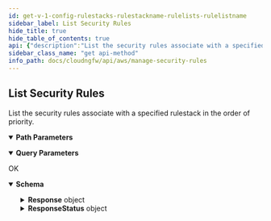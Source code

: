```yaml
---
id: get-v-1-config-rulestacks-rulestackname-rulelists-rulelistname
sidebar_label: List Security Rules
hide_title: true
hide_table_of_contents: true
api: {"description":"List the security rules associate with a specified rulestack in the order of priority.\n","operationId":"get-v1-config-rulestacks-rulestackname-rulelists-rulelistname","parameters":[{"description":"The name of the rulestack.\n","in":"path","name":"rulestackname","required":true,"schema":{"type":"string"}},{"description":"The name of the rulelist.\n","in":"path","name":"rulelistname","required":true,"schema":{"type":"string"}},{"description":"If the number of rulestacks available for retrieval exceeds the maximum you requested, NGFW returns a NextToken value in response. To retrieve the next batch of rulestacks, use this token in your next request.\n","in":"query","name":"nexttoken","required":false,"schema":{"title":"Nexttoken","type":"string"}},{"description":"Rulestack candidate.\n","in":"query","name":"candidate","required":false,"schema":{"default":true,"title":"Candidate","type":"boolean"}},{"description":"Rulestacks in run state.\n","in":"query","name":"running","required":false,"schema":{"default":false,"title":"Running","type":"boolean"}},{"description":"Uncommitted rulestacks.\n","in":"query","name":"uncommitted","required":false,"schema":{"default":false,"title":"Uncommitted","type":"boolean"}},{"description":"Details of the rulestack.\n","in":"query","name":"describe","required":false,"schema":{"default":false,"title":"Describe","type":"boolean"}},{"description":"The maximum number of rulestacks that you want NGFW to return for this request.\n","in":"query","name":"maxresults","required":false,"schema":{"default":1024,"maximum":1024,"minimum":1,"title":"Maxresults","type":"integer"}}],"responses":{"200":{"content":{"application/json":{"schema":{"additionalProperties":false,"properties":{"Response":{"additionalProperties":false,"properties":{"NextToken":{"description":"If the number of security rules available for retrieval exceeds the maximum you requested, NGFW returns a NextToken value in response. To retrieve the next batch of security rules, use this token in your next request.\n","maxLength":2048,"minLength":1,"pattern":"^[-0-9A-Za-z:\\/+=]+$","title":"Nexttoken","type":"string"},"RuleEntryCandidate":{"description":"The rules entry candidate.\n","items":{"additionalProperties":false,"properties":{"Priority":{"description":"The priority of the rule.\n","exclusiveMaximum":1000001,"exclusiveMinimum":0,"title":"Priority","type":"integer"},"RuleName":{"description":"Name of the rule.    \n","title":"Rulename","type":"string"}},"required":["Priority"],"title":"RuleEntryIdentifier","type":"object"},"title":"Ruleentrycandidate","type":"array"},"RuleEntryCandidateDescribe":{"description":"Details of the rules entry candidate.\n","items":{"additionalProperties":false,"properties":{"Priority":{"description":"The priority of the rule.\n","exclusiveMaximum":1000001,"exclusiveMinimum":0,"title":"Priority","type":"integer"},"Rule":{"additionalProperties":false,"properties":{"Action":{"default":"Allow","description":"Security rule actions: `Allow`, `DenySilent`, `DenyResetServer`, `DenyResetBoth`.\n","enum":["Allow","DenySilent","DenyResetServer","DenyResetBoth"],"title":"Action","type":"string"},"Applications":{"default":["Any"],"description":"Application details.\n","items":{"type":"string"},"title":"Applications","type":"array"},"AuditComment":{"description":"Audit remarks.\n","maxLength":512,"title":"Auditcomment","type":"string"},"Category":{"description":"Security rule category.\n","additionalProperties":false,"properties":{"IntelligentFeeds":{"items":{"type":"string"},"title":"Intelligentfeeds","type":"array"},"URLCategoryNames":{"items":{"type":"string"},"title":"Urlcategorynames","type":"array"}},"title":"UrlCategory","type":"object"},"DecryptionRuleType":{"description":"Decryption policy rule.\n","enum":["SSLOutboundInspection","SSLInboundInspection"],"title":"Decryptionruletype","type":"string"},"Description":{"description":"Rule entry description.  \nMax length: `512 characters`, Pattern: Any character `^.*$`.\n","maxLength":512,"title":"Description","type":"string"},"Destination":{"description":"Rule entry destination.\n","additionalProperties":false,"properties":{"Cidrs":{"default":["Any"],"description":"The CIDR block or range as the destination of your security rule.\n","items":{"type":"string"},"title":"Cidrs","type":"array"},"Countries":{"description":"Country as the destination of your security rule    \n","items":{"type":"string"},"title":"Countries","type":"array"},"Feeds":{"description":"Intelligence Feed as the destination of your security rule.    \n","items":{"type":"string"},"title":"Feeds","type":"array"},"FqdnLists":{"description":"Fully Qualified Domain Name (FQDN) list as the destination of your security rule.\n","items":{"type":"string"},"title":"Fqdnlists","type":"array"},"PrefixLists":{"description":"Grouped IP addresses as the destination of your security rule.\n","items":{"type":"string"},"title":"Prefixlists","type":"array"}},"title":"RuleDestination","type":"object"},"Enabled":{"default":true,"description":"Specify whether or not the rule is enabled.\n","title":"Enabled","type":"boolean"},"InboundInspectionCertificate":{"maxLength":63,"minLength":1,"pattern":"^[a-zA-Z0-9_-]+$","title":"Inboundinspectioncertificate","type":"string"},"Logging":{"default":false,"description":"Specify whether or not logging is enabled.\n","title":"Logging","type":"boolean"},"NegateDestination":{"default":false,"description":"Rule to negate a specified destination.\n","title":"Negatedestination","type":"boolean"},"NegateSource":{"default":false,"description":"Rule to negate a specified source.\n","title":"Negatesource","type":"boolean"},"ProtPortList":{"description":"Add multiple protocol ports.  \n","items":{"maxLength":63,"minLength":1,"type":"string"},"title":"Protportlist","type":"array"},"Protocol":{"default":"application-default","description":"Application protocol.   \n","title":"Protocol","type":"string"},"RuleName":{"description":"Name of the rule entry.  \nLength: `0-48 characters`, Pattern: `^[a-zA-Z0-9-]+$`.    \n","maxLength":128,"minLength":1,"pattern":"^[a-zA-Z0-9-]+$","title":"Rulename","type":"string"},"Source":{"description":"Traffic source.    \n","additionalProperties":false,"properties":{"Cidrs":{"default":["Any"],"description":"The CIDR block or range as the source of your security rule.\n","items":{"type":"string"},"title":"Cidrs","type":"array"},"Countries":{"description":"Country as the source of your security rule    \n","items":{"type":"string"},"title":"Countries","type":"array"},"Feeds":{"description":"Intelligence Feed as the source of your security rule.    \n","items":{"type":"string"},"title":"Feeds","type":"array"},"PrefixLists":{"description":"Grouped IP addresses as the source of your security rule.\n","items":{"type":"string"},"title":"Prefixlists","type":"array"}},"title":"RuleSource","type":"object"},"Tags":{"description":"The key:value pairs to associate with a resource.    \n","items":{"additionalProperties":false,"properties":{"Key":{"description":"A unique identifier in the key-value pair. The constant that defines the data set.\n.\n","maxLength":128,"minLength":1,"title":"Key","type":"string"},"Value":{"description":"The variable that belongs to the data set.\n","maxLength":128,"minLength":1,"title":"Value","type":"string"}},"required":["Key","Value"],"title":"Tag","type":"object"},"maxItems":200,"title":"Tags","type":"array"},"UpdateToken":{"description":"Refresh token.\n","title":"Updatetoken","type":"string"}},"required":["RuleName"],"title":"Rule","type":"object"}},"required":["Priority"],"title":"RuleDescribe","type":"object"},"title":"Ruleentrycandidatedescribe","type":"array"},"RuleEntryRunning":{"description":"Rule entry in run state.\n","items":{"additionalProperties":false,"properties":{"Priority":{"description":"The priority of the rule.\n","exclusiveMaximum":1000001,"exclusiveMinimum":0,"title":"Priority","type":"integer"},"RuleName":{"description":"Name of the rule.    \n","title":"Rulename","type":"string"}},"required":["Priority"],"title":"RuleEntryIdentifier","type":"object"},"title":"Ruleentryrunning","type":"array"},"RuleEntryRunningDescribe":{"description":"Details of the rule entries in run state.\n","items":{"additionalProperties":false,"properties":{"Priority":{"description":"The priority of the rule.\n","exclusiveMaximum":1000001,"exclusiveMinimum":0,"title":"Priority","type":"integer"},"Rule":{"additionalProperties":false,"properties":{"Action":{"default":"Allow","description":"Security rule actions: `Allow`, `DenySilent`, `DenyResetServer`, `DenyResetBoth`.\n","enum":["Allow","DenySilent","DenyResetServer","DenyResetBoth"],"title":"Action","type":"string"},"Applications":{"default":["Any"],"description":"Application details.\n","items":{"type":"string"},"title":"Applications","type":"array"},"AuditComment":{"description":"Audit remarks.\n","maxLength":512,"title":"Auditcomment","type":"string"},"Category":{"description":"Security rule category.\n","additionalProperties":false,"properties":{"IntelligentFeeds":{"items":{"type":"string"},"title":"Intelligentfeeds","type":"array"},"URLCategoryNames":{"items":{"type":"string"},"title":"Urlcategorynames","type":"array"}},"title":"UrlCategory","type":"object"},"DecryptionRuleType":{"description":"Decryption policy rule.\n","enum":["SSLOutboundInspection","SSLInboundInspection"],"title":"Decryptionruletype","type":"string"},"Description":{"description":"Rule entry description.  \nMax length: `512 characters`, Pattern: Any character `^.*$`.\n","maxLength":512,"title":"Description","type":"string"},"Destination":{"description":"Rule entry destination.\n","additionalProperties":false,"properties":{"Cidrs":{"default":["Any"],"description":"The CIDR block or range as the destination of your security rule.\n","items":{"type":"string"},"title":"Cidrs","type":"array"},"Countries":{"description":"Country as the destination of your security rule    \n","items":{"type":"string"},"title":"Countries","type":"array"},"Feeds":{"description":"Intelligence Feed as the destination of your security rule.    \n","items":{"type":"string"},"title":"Feeds","type":"array"},"FqdnLists":{"description":"Fully Qualified Domain Name (FQDN) list as the destination of your security rule.\n","items":{"type":"string"},"title":"Fqdnlists","type":"array"},"PrefixLists":{"description":"Grouped IP addresses as the destination of your security rule.\n","items":{"type":"string"},"title":"Prefixlists","type":"array"}},"title":"RuleDestination","type":"object"},"Enabled":{"default":true,"description":"Specify whether or not the rule is enabled.\n","title":"Enabled","type":"boolean"},"InboundInspectionCertificate":{"maxLength":63,"minLength":1,"pattern":"^[a-zA-Z0-9_-]+$","title":"Inboundinspectioncertificate","type":"string"},"Logging":{"default":false,"description":"Specify whether or not logging is enabled.\n","title":"Logging","type":"boolean"},"NegateDestination":{"default":false,"description":"Rule to negate a specified destination.\n","title":"Negatedestination","type":"boolean"},"NegateSource":{"default":false,"description":"Rule to negate a specified source.\n","title":"Negatesource","type":"boolean"},"ProtPortList":{"description":"Add multiple protocol ports.  \n","items":{"maxLength":63,"minLength":1,"type":"string"},"title":"Protportlist","type":"array"},"Protocol":{"default":"application-default","description":"Application protocol.   \n","title":"Protocol","type":"string"},"RuleName":{"description":"Name of the rule entry.  \nLength: `0-48 characters`, Pattern: `^[a-zA-Z0-9-]+$`.    \n","maxLength":128,"minLength":1,"pattern":"^[a-zA-Z0-9-]+$","title":"Rulename","type":"string"},"Source":{"description":"Traffic source.    \n","additionalProperties":false,"properties":{"Cidrs":{"default":["Any"],"description":"The CIDR block or range as the source of your security rule.\n","items":{"type":"string"},"title":"Cidrs","type":"array"},"Countries":{"description":"Country as the source of your security rule    \n","items":{"type":"string"},"title":"Countries","type":"array"},"Feeds":{"description":"Intelligence Feed as the source of your security rule.    \n","items":{"type":"string"},"title":"Feeds","type":"array"},"PrefixLists":{"description":"Grouped IP addresses as the source of your security rule.\n","items":{"type":"string"},"title":"Prefixlists","type":"array"}},"title":"RuleSource","type":"object"},"Tags":{"description":"The key:value pairs to associate with a resource.    \n","items":{"additionalProperties":false,"properties":{"Key":{"description":"A unique identifier in the key-value pair. The constant that defines the data set.\n.\n","maxLength":128,"minLength":1,"title":"Key","type":"string"},"Value":{"description":"The variable that belongs to the data set.\n","maxLength":128,"minLength":1,"title":"Value","type":"string"}},"required":["Key","Value"],"title":"Tag","type":"object"},"maxItems":200,"title":"Tags","type":"array"},"UpdateToken":{"description":"Refresh token.\n","title":"Updatetoken","type":"string"}},"required":["RuleName"],"title":"Rule","type":"object"}},"required":["Priority"],"title":"RuleDescribe","type":"object"},"title":"Ruleentryrunningdescribe","type":"array"},"RuleEntryUncommitted":{"items":{"additionalProperties":false,"properties":{"Operation":{"description":"The rule action.\n","enum":["add","delete","update"],"title":"Operation","type":"string"},"Priority":{"description":"The priority of the rule.\n","exclusiveMaximum":1000001,"exclusiveMinimum":0,"title":"Priority","type":"integer"},"RuleName":{"description":"Name of the rule.\n","title":"Rulename","type":"string"}},"required":["Priority","RuleName"],"title":"RuleEntryUncommittedIdentifier","type":"object"},"title":"Ruleentryuncommitted","type":"array"},"RuleListName":{"description":"Name of the rule list.  \nLength: `0-128 characters`, Pattern: `^[a-zA-Z0-9-]+$`\n","title":"Rulelistname","type":"string"},"RuleStackName":{"description":"The name of the rulestack.\n","title":"Rulestackname","type":"string"}},"title":"ResponseData","type":"object"},"ResponseStatus":{"additionalProperties":false,"properties":{"ErrorCode":{"default":0,"description":"Default value of a successful response is 0. Any other number indicates an error code.  \n\n400—HTTP bad request\n* InvalidRequestException—Operation failed due to invalid request. For example, unsupported parameter name, value, priority, or length in the request.\n* ResourceNotFoundException—Unable to locate a resource using the parameters you provided. For example, RuleListName is not found, Priority is not found. \n* ThrottlingException—Operation failed due to throttling limitations.   \n\n500—Bad request \n* InternalServerError—Your request is valid but Cloud NGFW could not perform the operation due to a system issue.\n","title":"Errorcode","type":"integer"},"Reason":{"description":"The error description.\n","title":"Reason","type":"string"}},"title":"Result","type":"object"}},"title":"ListSecurityRulesResponse","type":"object"}}},"description":"OK"}},"tags":["ManageSecurityRules"],"method":"get","path":"/v1/config/rulestacks/{rulestackname}/rulelists/{rulelistname}","servers":[{"url":"https://api.us-east-1.aws.cloudngfw.paloaltonetworks.com"}],"info":{"contact":{},"description":"Security rules determine whether to block or allow a session based on traffic attributes such as the source and destination IP address, source and destination FQDNs, or the application.  \n\nAll traffic passing through the firewall is matched against a session and each session is matched against a rule. When a session match occurs, the NGFW applies the matching rule to bidirectional traffic in that session (client to server and server to client). For traffic that doesn’t match any defined rules, the default rules apply.  \n\nFor more information, see [Create security roles on Cloud NGFW for AWS](https://docs.paloaltonetworks.com/cloud-ngfw/aws/cloud-ngfw-on-aws/rules-and-rulestacks/create-a-rule).\n","title":"Manage Security Rules","version":"1.0.0"},"postman":{"name":"List Security Rules","description":{"content":"List the security rules associate with a specified rulestack in the order of priority.\n","type":"text/plain"},"url":{"path":["v1","config","rulestacks",":rulestackname","rulelists",":rulelistname"],"host":["{{baseUrl}}"],"query":[{"disabled":false,"description":{"content":"If the number of rulestacks available for retrieval exceeds the maximum you requested, NGFW returns a NextToken value in response. To retrieve the next batch of rulestacks, use this token in your next request.\n","type":"text/plain"},"key":"nexttoken","value":""},{"disabled":false,"description":{"content":"Rulestack candidate.\n","type":"text/plain"},"key":"candidate","value":""},{"disabled":false,"description":{"content":"Rulestacks in run state.\n","type":"text/plain"},"key":"running","value":""},{"disabled":false,"description":{"content":"Uncommitted rulestacks.\n","type":"text/plain"},"key":"uncommitted","value":""},{"disabled":false,"description":{"content":"Details of the rulestack.\n","type":"text/plain"},"key":"describe","value":""},{"disabled":false,"description":{"content":"The maximum number of rulestacks that you want NGFW to return for this request.\n","type":"text/plain"},"key":"maxresults","value":""}],"variable":[{"disabled":false,"description":{"content":"(Required) The name of the rulestack.\n","type":"text/plain"},"type":"any","value":"","key":"rulestackname"},{"disabled":false,"description":{"content":"(Required) The name of the rulelist.\n","type":"text/plain"},"type":"any","value":"","key":"rulelistname"}]},"header":[{"key":"Accept","value":"application/json"}],"method":"GET"}}
sidebar_class_name: "get api-method"
info_path: docs/cloudngfw/api/aws/manage-security-rules
---
```



## List Security Rules



List the security rules associate with a specified rulestack in the order of priority.


<details style={{"marginBottom":"1rem"}} data-collapsed={false} open={true}><summary style={{}}><strong>Path Parameters</strong></summary><div><ul><ParamsItem className={"paramsItem"} param={{"description":"The name of the rulestack.\n","in":"path","name":"rulestackname","required":true,"schema":{"type":"string"}}}></ParamsItem><ParamsItem className={"paramsItem"} param={{"description":"The name of the rulelist.\n","in":"path","name":"rulelistname","required":true,"schema":{"type":"string"}}}></ParamsItem></ul></div></details><details style={{"marginBottom":"1rem"}} data-collapsed={false} open={true}><summary style={{}}><strong>Query Parameters</strong></summary><div><ul><ParamsItem className={"paramsItem"} param={{"description":"If the number of rulestacks available for retrieval exceeds the maximum you requested, NGFW returns a NextToken value in response. To retrieve the next batch of rulestacks, use this token in your next request.\n","in":"query","name":"nexttoken","required":false,"schema":{"title":"Nexttoken","type":"string"}}}></ParamsItem><ParamsItem className={"paramsItem"} param={{"description":"Rulestack candidate.\n","in":"query","name":"candidate","required":false,"schema":{"default":true,"title":"Candidate","type":"boolean"}}}></ParamsItem><ParamsItem className={"paramsItem"} param={{"description":"Rulestacks in run state.\n","in":"query","name":"running","required":false,"schema":{"default":false,"title":"Running","type":"boolean"}}}></ParamsItem><ParamsItem className={"paramsItem"} param={{"description":"Uncommitted rulestacks.\n","in":"query","name":"uncommitted","required":false,"schema":{"default":false,"title":"Uncommitted","type":"boolean"}}}></ParamsItem><ParamsItem className={"paramsItem"} param={{"description":"Details of the rulestack.\n","in":"query","name":"describe","required":false,"schema":{"default":false,"title":"Describe","type":"boolean"}}}></ParamsItem><ParamsItem className={"paramsItem"} param={{"description":"The maximum number of rulestacks that you want NGFW to return for this request.\n","in":"query","name":"maxresults","required":false,"schema":{"default":1024,"maximum":1024,"minimum":1,"title":"Maxresults","type":"integer"}}}></ParamsItem></ul></div></details><div><ApiTabs><TabItem label={"200"} value={"200"}><div>

OK

</div><div><MimeTabs groupId={"mime-type"}><TabItem label={"application/json"} value={"application/json"}><SchemaTabs groupId={"schema-tabs"}><TabItem label={"Schema"} value={"Schema"}><details style={{}} data-collapsed={false} open={true}><summary style={{"textAlign":"left"}}><strong>Schema</strong></summary><div style={{"textAlign":"left","marginLeft":"1rem"}}></div><ul style={{"marginLeft":"1rem"}}><SchemaItem collapsible={true} className={"schemaItem"}><details style={{}}><summary style={{}}><strong>Response</strong><span style={{"opacity":"0.6"}}> object</span></summary><div style={{"marginLeft":"1rem"}}><SchemaItem collapsible={false} name={"NextToken"} required={false} schemaDescription={"If the number of security rules available for retrieval exceeds the maximum you requested, NGFW returns a NextToken value in response. To retrieve the next batch of security rules, use this token in your next request.\n"} schemaName={"Nexttoken"} qualifierMessage={"**Possible values:** `non-empty` and `<= 2048 characters`, Value must match regular expression `^[-0-9A-Za-z:\\/+=]+$`"} defaultValue={undefined}></SchemaItem><SchemaItem collapsible={true} className={"schemaItem"}><details style={{}}><summary style={{}}><strong>RuleEntryCandidate</strong><span style={{"opacity":"0.6"}}> object[]</span></summary><div style={{"marginLeft":"1rem"}}><div style={{"marginTop":".5rem","marginBottom":".5rem"}}>

The rules entry candidate.


</div><SchemaItem collapsible={false} name={"Priority"} required={false} schemaDescription={"The priority of the rule.\n"} schemaName={"Priority"} qualifierMessage={"**Possible values:** `> 0` and `< 1000001`"} defaultValue={undefined}></SchemaItem><SchemaItem collapsible={false} name={"RuleName"} required={false} schemaDescription={"Name of the rule.    \n"} schemaName={"Rulename"} qualifierMessage={undefined} defaultValue={undefined}></SchemaItem></div></details></SchemaItem><SchemaItem collapsible={true} className={"schemaItem"}><details style={{}}><summary style={{}}><strong>RuleEntryCandidateDescribe</strong><span style={{"opacity":"0.6"}}> object[]</span></summary><div style={{"marginLeft":"1rem"}}><div style={{"marginTop":".5rem","marginBottom":".5rem"}}>

Details of the rules entry candidate.


</div><SchemaItem collapsible={false} name={"Priority"} required={false} schemaDescription={"The priority of the rule.\n"} schemaName={"Priority"} qualifierMessage={"**Possible values:** `> 0` and `< 1000001`"} defaultValue={undefined}></SchemaItem><SchemaItem collapsible={true} className={"schemaItem"}><details style={{}}><summary style={{}}><strong>Rule</strong><span style={{"opacity":"0.6"}}> object</span></summary><div style={{"marginLeft":"1rem"}}><SchemaItem collapsible={false} name={"Action"} required={false} schemaDescription={"Security rule actions: `Allow`, `DenySilent`, `DenyResetServer`, `DenyResetBoth`.\n"} schemaName={"Action"} qualifierMessage={"**Possible values:** [`Allow`, `DenySilent`, `DenyResetServer`, `DenyResetBoth`]"} defaultValue={"Allow"}></SchemaItem><SchemaItem collapsible={false} name={"Applications"} required={false} schemaDescription={"Application details.\n"} schemaName={"string[]"} qualifierMessage={undefined} defaultValue={["Any"]}></SchemaItem><SchemaItem collapsible={false} name={"AuditComment"} required={false} schemaDescription={"Audit remarks.\n"} schemaName={"Auditcomment"} qualifierMessage={"**Possible values:** `<= 512 characters`"} defaultValue={undefined}></SchemaItem><SchemaItem collapsible={true} className={"schemaItem"}><details style={{}}><summary style={{}}><strong>Category</strong><span style={{"opacity":"0.6"}}> object</span></summary><div style={{"marginLeft":"1rem"}}><div style={{"marginTop":".5rem","marginBottom":".5rem"}}>

Security rule category.


</div><SchemaItem collapsible={false} name={"IntelligentFeeds"} required={false} schemaDescription={undefined} schemaName={"string[]"} qualifierMessage={undefined} defaultValue={undefined}></SchemaItem><SchemaItem collapsible={false} name={"URLCategoryNames"} required={false} schemaDescription={undefined} schemaName={"string[]"} qualifierMessage={undefined} defaultValue={undefined}></SchemaItem></div></details></SchemaItem><SchemaItem collapsible={false} name={"DecryptionRuleType"} required={false} schemaDescription={"Decryption policy rule.\n"} schemaName={"Decryptionruletype"} qualifierMessage={"**Possible values:** [`SSLOutboundInspection`, `SSLInboundInspection`]"} defaultValue={undefined}></SchemaItem><SchemaItem collapsible={false} name={"Description"} required={false} schemaDescription={"Rule entry description.  \nMax length: `512 characters`, Pattern: Any character `^.*$`.\n"} schemaName={"Description"} qualifierMessage={"**Possible values:** `<= 512 characters`"} defaultValue={undefined}></SchemaItem><SchemaItem collapsible={true} className={"schemaItem"}><details style={{}}><summary style={{}}><strong>Destination</strong><span style={{"opacity":"0.6"}}> object</span></summary><div style={{"marginLeft":"1rem"}}><div style={{"marginTop":".5rem","marginBottom":".5rem"}}>

Rule entry destination.


</div><SchemaItem collapsible={false} name={"Cidrs"} required={false} schemaDescription={"The CIDR block or range as the destination of your security rule.\n"} schemaName={"string[]"} qualifierMessage={undefined} defaultValue={["Any"]}></SchemaItem><SchemaItem collapsible={false} name={"Countries"} required={false} schemaDescription={"Country as the destination of your security rule    \n"} schemaName={"string[]"} qualifierMessage={undefined} defaultValue={undefined}></SchemaItem><SchemaItem collapsible={false} name={"Feeds"} required={false} schemaDescription={"Intelligence Feed as the destination of your security rule.    \n"} schemaName={"string[]"} qualifierMessage={undefined} defaultValue={undefined}></SchemaItem><SchemaItem collapsible={false} name={"FqdnLists"} required={false} schemaDescription={"Fully Qualified Domain Name (FQDN) list as the destination of your security rule.\n"} schemaName={"string[]"} qualifierMessage={undefined} defaultValue={undefined}></SchemaItem><SchemaItem collapsible={false} name={"PrefixLists"} required={false} schemaDescription={"Grouped IP addresses as the destination of your security rule.\n"} schemaName={"string[]"} qualifierMessage={undefined} defaultValue={undefined}></SchemaItem></div></details></SchemaItem><SchemaItem collapsible={false} name={"Enabled"} required={false} schemaDescription={"Specify whether or not the rule is enabled.\n"} schemaName={"Enabled"} qualifierMessage={undefined} defaultValue={true}></SchemaItem><SchemaItem collapsible={false} name={"InboundInspectionCertificate"} required={false} schemaDescription={undefined} schemaName={"Inboundinspectioncertificate"} qualifierMessage={"**Possible values:** `non-empty` and `<= 63 characters`, Value must match regular expression `^[a-zA-Z0-9_-]+$`"} defaultValue={undefined}></SchemaItem><SchemaItem collapsible={false} name={"Logging"} required={false} schemaDescription={"Specify whether or not logging is enabled.\n"} schemaName={"Logging"} qualifierMessage={undefined} defaultValue={false}></SchemaItem><SchemaItem collapsible={false} name={"NegateDestination"} required={false} schemaDescription={"Rule to negate a specified destination.\n"} schemaName={"Negatedestination"} qualifierMessage={undefined} defaultValue={false}></SchemaItem><SchemaItem collapsible={false} name={"NegateSource"} required={false} schemaDescription={"Rule to negate a specified source.\n"} schemaName={"Negatesource"} qualifierMessage={undefined} defaultValue={false}></SchemaItem><SchemaItem collapsible={false} name={"ProtPortList"} required={false} schemaDescription={"Add multiple protocol ports.  \n"} schemaName={"string[]"} qualifierMessage={"**Possible values:** `non-empty` and `<= 63 characters`"} defaultValue={undefined}></SchemaItem><SchemaItem collapsible={false} name={"Protocol"} required={false} schemaDescription={"Application protocol.   \n"} schemaName={"Protocol"} qualifierMessage={undefined} defaultValue={"application-default"}></SchemaItem><SchemaItem collapsible={false} name={"RuleName"} required={false} schemaDescription={"Name of the rule entry.  \nLength: `0-48 characters`, Pattern: `^[a-zA-Z0-9-]+$`.    \n"} schemaName={"Rulename"} qualifierMessage={"**Possible values:** `non-empty` and `<= 128 characters`, Value must match regular expression `^[a-zA-Z0-9-]+$`"} defaultValue={undefined}></SchemaItem><SchemaItem collapsible={true} className={"schemaItem"}><details style={{}}><summary style={{}}><strong>Source</strong><span style={{"opacity":"0.6"}}> object</span></summary><div style={{"marginLeft":"1rem"}}><div style={{"marginTop":".5rem","marginBottom":".5rem"}}>

Traffic source.    


</div><SchemaItem collapsible={false} name={"Cidrs"} required={false} schemaDescription={"The CIDR block or range as the source of your security rule.\n"} schemaName={"string[]"} qualifierMessage={undefined} defaultValue={["Any"]}></SchemaItem><SchemaItem collapsible={false} name={"Countries"} required={false} schemaDescription={"Country as the source of your security rule    \n"} schemaName={"string[]"} qualifierMessage={undefined} defaultValue={undefined}></SchemaItem><SchemaItem collapsible={false} name={"Feeds"} required={false} schemaDescription={"Intelligence Feed as the source of your security rule.    \n"} schemaName={"string[]"} qualifierMessage={undefined} defaultValue={undefined}></SchemaItem><SchemaItem collapsible={false} name={"PrefixLists"} required={false} schemaDescription={"Grouped IP addresses as the source of your security rule.\n"} schemaName={"string[]"} qualifierMessage={undefined} defaultValue={undefined}></SchemaItem></div></details></SchemaItem><SchemaItem collapsible={true} className={"schemaItem"}><details style={{}}><summary style={{}}><strong>Tags</strong><span style={{"opacity":"0.6"}}> object[]</span></summary><div style={{"marginLeft":"1rem"}}><div style={{"marginTop":".5rem","marginBottom":".5rem"}}>

**Possible values:** `<= 200`

</div><div style={{"marginTop":".5rem","marginBottom":".5rem"}}>

The key:value pairs to associate with a resource.    


</div><SchemaItem collapsible={false} name={"Key"} required={false} schemaDescription={"A unique identifier in the key-value pair. The constant that defines the data set.\n.\n"} schemaName={"Key"} qualifierMessage={"**Possible values:** `non-empty` and `<= 128 characters`"} defaultValue={undefined}></SchemaItem><SchemaItem collapsible={false} name={"Value"} required={false} schemaDescription={"The variable that belongs to the data set.\n"} schemaName={"Value"} qualifierMessage={"**Possible values:** `non-empty` and `<= 128 characters`"} defaultValue={undefined}></SchemaItem></div></details></SchemaItem><SchemaItem collapsible={false} name={"UpdateToken"} required={false} schemaDescription={"Refresh token.\n"} schemaName={"Updatetoken"} qualifierMessage={undefined} defaultValue={undefined}></SchemaItem></div></details></SchemaItem></div></details></SchemaItem><SchemaItem collapsible={true} className={"schemaItem"}><details style={{}}><summary style={{}}><strong>RuleEntryRunning</strong><span style={{"opacity":"0.6"}}> object[]</span></summary><div style={{"marginLeft":"1rem"}}><div style={{"marginTop":".5rem","marginBottom":".5rem"}}>

Rule entry in run state.


</div><SchemaItem collapsible={false} name={"Priority"} required={false} schemaDescription={"The priority of the rule.\n"} schemaName={"Priority"} qualifierMessage={"**Possible values:** `> 0` and `< 1000001`"} defaultValue={undefined}></SchemaItem><SchemaItem collapsible={false} name={"RuleName"} required={false} schemaDescription={"Name of the rule.    \n"} schemaName={"Rulename"} qualifierMessage={undefined} defaultValue={undefined}></SchemaItem></div></details></SchemaItem><SchemaItem collapsible={true} className={"schemaItem"}><details style={{}}><summary style={{}}><strong>RuleEntryRunningDescribe</strong><span style={{"opacity":"0.6"}}> object[]</span></summary><div style={{"marginLeft":"1rem"}}><div style={{"marginTop":".5rem","marginBottom":".5rem"}}>

Details of the rule entries in run state.


</div><SchemaItem collapsible={false} name={"Priority"} required={false} schemaDescription={"The priority of the rule.\n"} schemaName={"Priority"} qualifierMessage={"**Possible values:** `> 0` and `< 1000001`"} defaultValue={undefined}></SchemaItem><SchemaItem collapsible={true} className={"schemaItem"}><details style={{}}><summary style={{}}><strong>Rule</strong><span style={{"opacity":"0.6"}}> object</span></summary><div style={{"marginLeft":"1rem"}}><SchemaItem collapsible={false} name={"Action"} required={false} schemaDescription={"Security rule actions: `Allow`, `DenySilent`, `DenyResetServer`, `DenyResetBoth`.\n"} schemaName={"Action"} qualifierMessage={"**Possible values:** [`Allow`, `DenySilent`, `DenyResetServer`, `DenyResetBoth`]"} defaultValue={"Allow"}></SchemaItem><SchemaItem collapsible={false} name={"Applications"} required={false} schemaDescription={"Application details.\n"} schemaName={"string[]"} qualifierMessage={undefined} defaultValue={["Any"]}></SchemaItem><SchemaItem collapsible={false} name={"AuditComment"} required={false} schemaDescription={"Audit remarks.\n"} schemaName={"Auditcomment"} qualifierMessage={"**Possible values:** `<= 512 characters`"} defaultValue={undefined}></SchemaItem><SchemaItem collapsible={true} className={"schemaItem"}><details style={{}}><summary style={{}}><strong>Category</strong><span style={{"opacity":"0.6"}}> object</span></summary><div style={{"marginLeft":"1rem"}}><div style={{"marginTop":".5rem","marginBottom":".5rem"}}>

Security rule category.


</div><SchemaItem collapsible={false} name={"IntelligentFeeds"} required={false} schemaDescription={undefined} schemaName={"string[]"} qualifierMessage={undefined} defaultValue={undefined}></SchemaItem><SchemaItem collapsible={false} name={"URLCategoryNames"} required={false} schemaDescription={undefined} schemaName={"string[]"} qualifierMessage={undefined} defaultValue={undefined}></SchemaItem></div></details></SchemaItem><SchemaItem collapsible={false} name={"DecryptionRuleType"} required={false} schemaDescription={"Decryption policy rule.\n"} schemaName={"Decryptionruletype"} qualifierMessage={"**Possible values:** [`SSLOutboundInspection`, `SSLInboundInspection`]"} defaultValue={undefined}></SchemaItem><SchemaItem collapsible={false} name={"Description"} required={false} schemaDescription={"Rule entry description.  \nMax length: `512 characters`, Pattern: Any character `^.*$`.\n"} schemaName={"Description"} qualifierMessage={"**Possible values:** `<= 512 characters`"} defaultValue={undefined}></SchemaItem><SchemaItem collapsible={true} className={"schemaItem"}><details style={{}}><summary style={{}}><strong>Destination</strong><span style={{"opacity":"0.6"}}> object</span></summary><div style={{"marginLeft":"1rem"}}><div style={{"marginTop":".5rem","marginBottom":".5rem"}}>

Rule entry destination.


</div><SchemaItem collapsible={false} name={"Cidrs"} required={false} schemaDescription={"The CIDR block or range as the destination of your security rule.\n"} schemaName={"string[]"} qualifierMessage={undefined} defaultValue={["Any"]}></SchemaItem><SchemaItem collapsible={false} name={"Countries"} required={false} schemaDescription={"Country as the destination of your security rule    \n"} schemaName={"string[]"} qualifierMessage={undefined} defaultValue={undefined}></SchemaItem><SchemaItem collapsible={false} name={"Feeds"} required={false} schemaDescription={"Intelligence Feed as the destination of your security rule.    \n"} schemaName={"string[]"} qualifierMessage={undefined} defaultValue={undefined}></SchemaItem><SchemaItem collapsible={false} name={"FqdnLists"} required={false} schemaDescription={"Fully Qualified Domain Name (FQDN) list as the destination of your security rule.\n"} schemaName={"string[]"} qualifierMessage={undefined} defaultValue={undefined}></SchemaItem><SchemaItem collapsible={false} name={"PrefixLists"} required={false} schemaDescription={"Grouped IP addresses as the destination of your security rule.\n"} schemaName={"string[]"} qualifierMessage={undefined} defaultValue={undefined}></SchemaItem></div></details></SchemaItem><SchemaItem collapsible={false} name={"Enabled"} required={false} schemaDescription={"Specify whether or not the rule is enabled.\n"} schemaName={"Enabled"} qualifierMessage={undefined} defaultValue={true}></SchemaItem><SchemaItem collapsible={false} name={"InboundInspectionCertificate"} required={false} schemaDescription={undefined} schemaName={"Inboundinspectioncertificate"} qualifierMessage={"**Possible values:** `non-empty` and `<= 63 characters`, Value must match regular expression `^[a-zA-Z0-9_-]+$`"} defaultValue={undefined}></SchemaItem><SchemaItem collapsible={false} name={"Logging"} required={false} schemaDescription={"Specify whether or not logging is enabled.\n"} schemaName={"Logging"} qualifierMessage={undefined} defaultValue={false}></SchemaItem><SchemaItem collapsible={false} name={"NegateDestination"} required={false} schemaDescription={"Rule to negate a specified destination.\n"} schemaName={"Negatedestination"} qualifierMessage={undefined} defaultValue={false}></SchemaItem><SchemaItem collapsible={false} name={"NegateSource"} required={false} schemaDescription={"Rule to negate a specified source.\n"} schemaName={"Negatesource"} qualifierMessage={undefined} defaultValue={false}></SchemaItem><SchemaItem collapsible={false} name={"ProtPortList"} required={false} schemaDescription={"Add multiple protocol ports.  \n"} schemaName={"string[]"} qualifierMessage={"**Possible values:** `non-empty` and `<= 63 characters`"} defaultValue={undefined}></SchemaItem><SchemaItem collapsible={false} name={"Protocol"} required={false} schemaDescription={"Application protocol.   \n"} schemaName={"Protocol"} qualifierMessage={undefined} defaultValue={"application-default"}></SchemaItem><SchemaItem collapsible={false} name={"RuleName"} required={false} schemaDescription={"Name of the rule entry.  \nLength: `0-48 characters`, Pattern: `^[a-zA-Z0-9-]+$`.    \n"} schemaName={"Rulename"} qualifierMessage={"**Possible values:** `non-empty` and `<= 128 characters`, Value must match regular expression `^[a-zA-Z0-9-]+$`"} defaultValue={undefined}></SchemaItem><SchemaItem collapsible={true} className={"schemaItem"}><details style={{}}><summary style={{}}><strong>Source</strong><span style={{"opacity":"0.6"}}> object</span></summary><div style={{"marginLeft":"1rem"}}><div style={{"marginTop":".5rem","marginBottom":".5rem"}}>

Traffic source.    


</div><SchemaItem collapsible={false} name={"Cidrs"} required={false} schemaDescription={"The CIDR block or range as the source of your security rule.\n"} schemaName={"string[]"} qualifierMessage={undefined} defaultValue={["Any"]}></SchemaItem><SchemaItem collapsible={false} name={"Countries"} required={false} schemaDescription={"Country as the source of your security rule    \n"} schemaName={"string[]"} qualifierMessage={undefined} defaultValue={undefined}></SchemaItem><SchemaItem collapsible={false} name={"Feeds"} required={false} schemaDescription={"Intelligence Feed as the source of your security rule.    \n"} schemaName={"string[]"} qualifierMessage={undefined} defaultValue={undefined}></SchemaItem><SchemaItem collapsible={false} name={"PrefixLists"} required={false} schemaDescription={"Grouped IP addresses as the source of your security rule.\n"} schemaName={"string[]"} qualifierMessage={undefined} defaultValue={undefined}></SchemaItem></div></details></SchemaItem><SchemaItem collapsible={true} className={"schemaItem"}><details style={{}}><summary style={{}}><strong>Tags</strong><span style={{"opacity":"0.6"}}> object[]</span></summary><div style={{"marginLeft":"1rem"}}><div style={{"marginTop":".5rem","marginBottom":".5rem"}}>

**Possible values:** `<= 200`

</div><div style={{"marginTop":".5rem","marginBottom":".5rem"}}>

The key:value pairs to associate with a resource.    


</div><SchemaItem collapsible={false} name={"Key"} required={false} schemaDescription={"A unique identifier in the key-value pair. The constant that defines the data set.\n.\n"} schemaName={"Key"} qualifierMessage={"**Possible values:** `non-empty` and `<= 128 characters`"} defaultValue={undefined}></SchemaItem><SchemaItem collapsible={false} name={"Value"} required={false} schemaDescription={"The variable that belongs to the data set.\n"} schemaName={"Value"} qualifierMessage={"**Possible values:** `non-empty` and `<= 128 characters`"} defaultValue={undefined}></SchemaItem></div></details></SchemaItem><SchemaItem collapsible={false} name={"UpdateToken"} required={false} schemaDescription={"Refresh token.\n"} schemaName={"Updatetoken"} qualifierMessage={undefined} defaultValue={undefined}></SchemaItem></div></details></SchemaItem></div></details></SchemaItem><SchemaItem collapsible={true} className={"schemaItem"}><details style={{}}><summary style={{}}><strong>RuleEntryUncommitted</strong><span style={{"opacity":"0.6"}}> object[]</span></summary><div style={{"marginLeft":"1rem"}}><SchemaItem collapsible={false} name={"Operation"} required={false} schemaDescription={"The rule action.\n"} schemaName={"Operation"} qualifierMessage={"**Possible values:** [`add`, `delete`, `update`]"} defaultValue={undefined}></SchemaItem><SchemaItem collapsible={false} name={"Priority"} required={false} schemaDescription={"The priority of the rule.\n"} schemaName={"Priority"} qualifierMessage={"**Possible values:** `> 0` and `< 1000001`"} defaultValue={undefined}></SchemaItem><SchemaItem collapsible={false} name={"RuleName"} required={false} schemaDescription={"Name of the rule.\n"} schemaName={"Rulename"} qualifierMessage={undefined} defaultValue={undefined}></SchemaItem></div></details></SchemaItem><SchemaItem collapsible={false} name={"RuleListName"} required={false} schemaDescription={"Name of the rule list.  \nLength: `0-128 characters`, Pattern: `^[a-zA-Z0-9-]+$`\n"} schemaName={"Rulelistname"} qualifierMessage={undefined} defaultValue={undefined}></SchemaItem><SchemaItem collapsible={false} name={"RuleStackName"} required={false} schemaDescription={"The name of the rulestack.\n"} schemaName={"Rulestackname"} qualifierMessage={undefined} defaultValue={undefined}></SchemaItem></div></details></SchemaItem><SchemaItem collapsible={true} className={"schemaItem"}><details style={{}}><summary style={{}}><strong>ResponseStatus</strong><span style={{"opacity":"0.6"}}> object</span></summary><div style={{"marginLeft":"1rem"}}><SchemaItem collapsible={false} name={"ErrorCode"} required={false} schemaDescription={"Default value of a successful response is 0. Any other number indicates an error code.  \n\n400—HTTP bad request\n* InvalidRequestException—Operation failed due to invalid request. For example, unsupported parameter name, value, priority, or length in the request.\n* ResourceNotFoundException—Unable to locate a resource using the parameters you provided. For example, RuleListName is not found, Priority is not found. \n* ThrottlingException—Operation failed due to throttling limitations.   \n\n500—Bad request \n* InternalServerError—Your request is valid but Cloud NGFW could not perform the operation due to a system issue.\n"} schemaName={"Errorcode"} qualifierMessage={undefined} defaultValue={0}></SchemaItem><SchemaItem collapsible={false} name={"Reason"} required={false} schemaDescription={"The error description.\n"} schemaName={"Reason"} qualifierMessage={undefined} defaultValue={undefined}></SchemaItem></div></details></SchemaItem></ul></details></TabItem><TabItem label={"Example (from schema)"} value={"Example (from schema)"}><ResponseSamples responseExample={"{\n  \"Response\": {\n    \"NextToken\": \"string\",\n    \"RuleEntryCandidate\": [\n      {\n        \"Priority\": 0,\n        \"RuleName\": \"string\"\n      }\n    ],\n    \"RuleEntryCandidateDescribe\": [\n      {\n        \"Priority\": 0,\n        \"Rule\": {\n          \"Action\": \"Allow\",\n          \"Applications\": [\n            \"string\"\n          ],\n          \"AuditComment\": \"string\",\n          \"Category\": {\n            \"IntelligentFeeds\": [\n              \"string\"\n            ],\n            \"URLCategoryNames\": [\n              \"string\"\n            ]\n          },\n          \"DecryptionRuleType\": \"SSLOutboundInspection\",\n          \"Description\": \"string\",\n          \"Destination\": {\n            \"Cidrs\": [\n              \"string\"\n            ],\n            \"Countries\": [\n              \"string\"\n            ],\n            \"Feeds\": [\n              \"string\"\n            ],\n            \"FqdnLists\": [\n              \"string\"\n            ],\n            \"PrefixLists\": [\n              \"string\"\n            ]\n          },\n          \"Enabled\": true,\n          \"InboundInspectionCertificate\": \"string\",\n          \"Logging\": false,\n          \"NegateDestination\": false,\n          \"NegateSource\": false,\n          \"ProtPortList\": [\n            \"string\"\n          ],\n          \"Protocol\": \"application-default\",\n          \"RuleName\": \"string\",\n          \"Source\": {\n            \"Cidrs\": [\n              \"string\"\n            ],\n            \"Countries\": [\n              \"string\"\n            ],\n            \"Feeds\": [\n              \"string\"\n            ],\n            \"PrefixLists\": [\n              \"string\"\n            ]\n          },\n          \"Tags\": [\n            {\n              \"Key\": \"string\",\n              \"Value\": \"string\"\n            }\n          ],\n          \"UpdateToken\": \"string\"\n        }\n      }\n    ],\n    \"RuleEntryRunning\": [\n      {\n        \"Priority\": 0,\n        \"RuleName\": \"string\"\n      }\n    ],\n    \"RuleEntryRunningDescribe\": [\n      {\n        \"Priority\": 0,\n        \"Rule\": {\n          \"Action\": \"Allow\",\n          \"Applications\": [\n            \"string\"\n          ],\n          \"AuditComment\": \"string\",\n          \"Category\": {\n            \"IntelligentFeeds\": [\n              \"string\"\n            ],\n            \"URLCategoryNames\": [\n              \"string\"\n            ]\n          },\n          \"DecryptionRuleType\": \"SSLOutboundInspection\",\n          \"Description\": \"string\",\n          \"Destination\": {\n            \"Cidrs\": [\n              \"string\"\n            ],\n            \"Countries\": [\n              \"string\"\n            ],\n            \"Feeds\": [\n              \"string\"\n            ],\n            \"FqdnLists\": [\n              \"string\"\n            ],\n            \"PrefixLists\": [\n              \"string\"\n            ]\n          },\n          \"Enabled\": true,\n          \"InboundInspectionCertificate\": \"string\",\n          \"Logging\": false,\n          \"NegateDestination\": false,\n          \"NegateSource\": false,\n          \"ProtPortList\": [\n            \"string\"\n          ],\n          \"Protocol\": \"application-default\",\n          \"RuleName\": \"string\",\n          \"Source\": {\n            \"Cidrs\": [\n              \"string\"\n            ],\n            \"Countries\": [\n              \"string\"\n            ],\n            \"Feeds\": [\n              \"string\"\n            ],\n            \"PrefixLists\": [\n              \"string\"\n            ]\n          },\n          \"Tags\": [\n            {\n              \"Key\": \"string\",\n              \"Value\": \"string\"\n            }\n          ],\n          \"UpdateToken\": \"string\"\n        }\n      }\n    ],\n    \"RuleEntryUncommitted\": [\n      {\n        \"Operation\": \"add\",\n        \"Priority\": 0,\n        \"RuleName\": \"string\"\n      }\n    ],\n    \"RuleListName\": \"string\",\n    \"RuleStackName\": \"string\"\n  },\n  \"ResponseStatus\": {\n    \"ErrorCode\": 0,\n    \"Reason\": \"string\"\n  }\n}"} language={"json"}></ResponseSamples></TabItem></SchemaTabs></TabItem></MimeTabs></div></TabItem></ApiTabs></div>
      